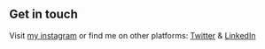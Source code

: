## Get in touch

Visit [my instagram](https://www.instagram.com/ardosarofa/) or find me on other platforms: [Twitter](https://www.twitter.com/ardosp) & [LinkedIn](https://www.linkedin.com/in/ardosarofa/)
